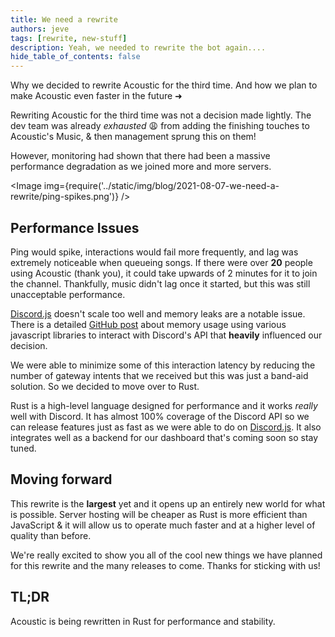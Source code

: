 ```yaml
---
title: We need a rewrite
authors: jeve
tags: [rewrite, new-stuff]
description: Yeah, we needed to rewrite the bot again....
hide_table_of_contents: false
---
```



Why we decided to rewrite Acoustic for the third time. And how we plan to make Acoustic even faster in the future ➜

<!--truncate-->

Rewriting Acoustic for the third time was not a decision made lightly.
The dev team was already _exhausted_ 😩 from adding the finishing touches to Acoustic's Music, & then management sprung this on them!

However, monitoring had shown that there had been a massive performance degradation as we joined more and more servers.

<Image
  img={require('../static/img/blog/2021-08-07-we-need-a-rewrite/ping-spikes.png')}
/>

## Performance Issues

Ping would spike, interactions would fail more frequently, and lag was extremely noticeable when queueing songs.
If there were over **20** people using Acoustic (thank you), it could take upwards of 2 minutes for it to join the channel.
Thankfully, music didn't lag once it started, but this was still unacceptable performance.

[Discord.js](https://github.com/discordjs/discord.js/) doesn't scale too well and memory leaks are a notable issue.
There is a detailed [GitHub post](https://github.com/skillz4killz/dapi-bench#memory-management) about memory usage using various javascript libraries to interact with Discord's API that **heavily** influenced our decision.

We were able to minimize some of this interaction latency by reducing the number of gateway intents that we received but this was just a band-aid solution. So we decided to move over to Rust.

Rust is a high-level language designed for performance and it works _really_ well with Discord. It has almost 100% coverage of the Discord API so we can release features just as fast as we were able to do on [Discord.js](https://github.com/discordjs/discord.js/). It also integrates well as a backend for our dashboard that's coming soon so stay tuned.

## Moving forward

This rewrite is the **largest** yet and it opens up an entirely new world for what is possible. Server hosting will be cheaper as Rust is more efficient than JavaScript & it will allow us to operate much faster and at a higher level of quality than before.

We're really excited to show you all of the cool new things we have planned for this rewrite and the many releases to come.
Thanks for sticking with us!

## TL;DR

Acoustic is being rewritten in Rust for performance and stability.
